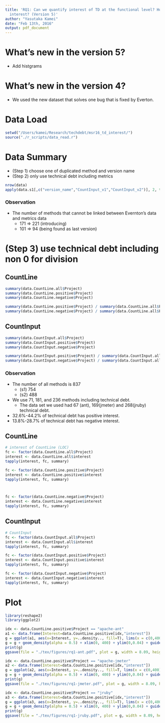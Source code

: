 ```yaml
---
title: 'RQ1: Can we quantify interest of TD at the functional level? How much is the
  interest? (Version 5)'
author: "Yasutaka Kamei"
date: "Feb 13th, 2016"
output: pdf_document
---
```


# What's new in the version 5?
- Add histgrams

# What's new in the version 4?
- We used the new dataset that solves one bug that is fixed by Everton.

# Data Load
```r
setwd("/Users/kamei/Research/techdebt/msr16_td_interest/")
source("./r_scripts/data_read.r")
```

# Data Summary
- (Step 1) choose one of duplicated method and version name
- (Step 2) only use technical debt including metrics
```r
nrow(data)
apply(data.s1[,c("version_name","CountInput_v1","CountInput_v2")], 2, function(x){sum(x == -1) })
```

### Observation
- The number of methods that cannot be linked between Evernton's data and metrics data
    - 171 => 221 (introducing) 
    - 101 => 94 (being found as last version)

# (Step 3) use technical debt including non 0 for division
## CountLine
```r
summary(data.CountLine.all$Project)
summary(data.CountLine.positive$Project)
summary(data.CountLine.negative$Project)

summary(data.CountLine.positive$Project) / summary(data.CountLine.all$Project) * 100
summary(data.CountLine.negative$Project) / summary(data.CountLine.all$Project) * 100
```

## CountInput
```r
summary(data.CountInput.all$Project)
summary(data.CountInput.positive$Project)
summary(data.CountInput.negative$Project)

summary(data.CountInput.positive$Project) / summary(data.CountInput.all$Project) * 100
summary(data.CountInput.negative$Project) / summary(data.CountInput.all$Project) * 100
```

### Observation
- The number of all methods is 837
    - (s1) 754
    - (s2) 488
- We use 71, 181, and 236 methods including technical debt. 
    - The data set we used had 67 (ant), 169(jmeter) and 268(jruby) technical debt.
- 32.6%-44.2% of technical debt has positive interest.
- 13.8%-28.7% of technical debt has negative interest.

## CountLine
```r
# interest of CountLine (LOC)
fc <- factor(data.CountLine.all$Project)
interest <- data.CountLine.all$interest
tapply(interest, fc, summary)

fc <- factor(data.CountLine.positive$Project)
interest <- data.CountLine.positive$interest
tapply(interest, fc, summary)



fc <- factor(data.CountLine.negative$Project)
interest <- data.CountLine.negative$interest
tapply(interest, fc, summary)
```

## CountInput
```r
# CountInput
fc <- factor(data.CountInput.all$Project)
interest <- data.CountInput.all$interest
tapply(interest, fc, summary)

fc <- factor(data.CountInput.positive$Project)
interest <- data.CountInput.positive$interest
tapply(interest, fc, summary)

fc <- factor(data.CountInput.negative$Project)
interest <- data.CountInput.negative$interest
tapply(interest, fc, summary)
```

# Plot
```r
library(reshape2)
library(ggplot2)

idx <- data.CountLine.positive$Project == "apache-ant"
a1 <- data.frame(Interest=data.CountLine.positive[idx,"interest"]) 
g = ggplot(a1, aes(x=Interest, y=..density.., fill=T), lims(x = c(0,400)))
g = g + geom_density(alpha = 0.5) + xlim(0, 400) + ylim(0,0.04) + guides(fill=FALSE)
print(g)
ggsave(file = "./tex/figures/rq1-ant.pdf", plot = g, width = 8.09, height = 5)

idx <- data.CountLine.positive$Project == "apache-jmeter"
a2 <- data.frame(Interest=data.CountLine.positive[idx,"interest"]) 
g = ggplot(a2, aes(x=Interest, y=..density.., fill=T, lims(x = c(0,400))))
g = g + geom_density(alpha = 0.5) + xlim(0, 400) + ylim(0,0.04) + guides(fill=FALSE)
print(g)
ggsave(file = "./tex/figures/rq1-jmeter.pdf", plot = g, width = 8.09, height = 5)

idx <- data.CountLine.positive$Project == "jruby"
a3 <- data.frame(Interest=data.CountLine.positive[idx,"interest"]) 
g = ggplot(a3, aes(x=Interest, y=..density.., fill=T), lims(x = c(0,400)))
g = g + geom_density(alpha = 0.5) + xlim(0, 400) + ylim(0,0.04) + guides(fill=FALSE)
print(g)
ggsave(file = "./tex/figures/rq1-jruby.pdf", plot = g, width = 8.09, height = 5)
```